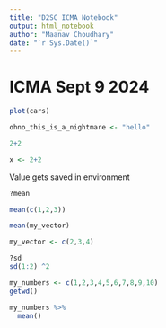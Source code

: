 ```yaml
---
title: "D2SC ICMA Notebook"
output: html_notebook
author: "Maanav Choudhary"
date: "`r Sys.Date()`"
---
```


# ICMA Sept 9 2024

```r
plot(cars)
```

```r
ohno_this_is_a_nightmare <- "hello"
```


```r
2+2
```

```r
x <- 2+2
```
Value gets saved in environment
```r
?mean
```

```r
mean(c(1,2,3))
```
```r
mean(my_vector)
```

```r
my_vector <- c(2,3,4)
```

```r
?sd
sd(1:2) ^2
```

```r
my_numbers <- c(1,2,3,4,5,6,7,8,9,10)
getwd()
```

```r
my_numbers %>%
  mean()
```

